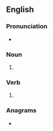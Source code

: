 ==English==

===Pronunciation===
* {{rhymes|eɪz|lang=en}}

===Noun===
{{head|en|noun plural form}}

# {{plural of|sway|lang=en}}

===Verb===
{{head|en|verb form}}

# {{en-third-person singular of|sway}}

===Anagrams===
* {{anagrams|en|wassy}}
